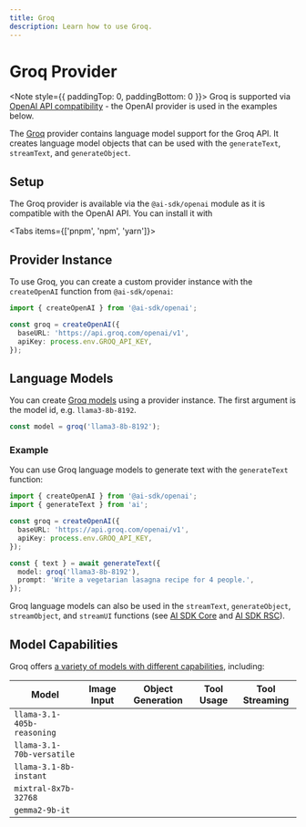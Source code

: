 ```yaml
---
title: Groq
description: Learn how to use Groq.
---
```


# Groq Provider

<Note style={{ paddingTop: 0, paddingBottom: 0 }}>
  Groq is supported via [ OpenAI API
  compatibility](https://console.groq.com/docs/openai) - the OpenAI provider is
  used in the examples below.
</Note>

The [Groq](https://groq.com/) provider contains language model support for the Groq API.
It creates language model objects that can be used with the `generateText`, `streamText`, and `generateObject`.

## Setup

The Groq provider is available via the `@ai-sdk/openai` module as it is compatible with the OpenAI API.
You can install it with

<Tabs items={['pnpm', 'npm', 'yarn']}>
  <Tab>
    <Snippet text="pnpm install @ai-sdk/openai" dark />
  </Tab>
  <Tab>
    <Snippet text="npm install @ai-sdk/openai" dark />
  </Tab>
  <Tab>
    <Snippet text="yarn add @ai-sdk/openai" dark />
  </Tab>
</Tabs>

## Provider Instance

To use Groq, you can create a custom provider instance with the `createOpenAI` function from `@ai-sdk/openai`:

```ts
import { createOpenAI } from '@ai-sdk/openai';

const groq = createOpenAI({
  baseURL: 'https://api.groq.com/openai/v1',
  apiKey: process.env.GROQ_API_KEY,
});
```

## Language Models

You can create [Groq models](https://console.groq.com/docs/models) using a provider instance.
The first argument is the model id, e.g. `llama3-8b-8192`.

```ts
const model = groq('llama3-8b-8192');
```

### Example

You can use Groq language models to generate text with the `generateText` function:

```ts
import { createOpenAI } from '@ai-sdk/openai';
import { generateText } from 'ai';

const groq = createOpenAI({
  baseURL: 'https://api.groq.com/openai/v1',
  apiKey: process.env.GROQ_API_KEY,
});

const { text } = await generateText({
  model: groq('llama3-8b-8192'),
  prompt: 'Write a vegetarian lasagna recipe for 4 people.',
});
```

Groq language models can also be used in the `streamText`, `generateObject`, `streamObject`, and `streamUI` functions
(see [AI SDK Core](/docs/ai-sdk-core) and [AI SDK RSC](/docs/ai-sdk-rsc)).

## Model Capabilities

Groq offers [a variety of models with different capabilities](https://console.groq.com/docs/models), including:

| Model                      | Image Input         | Object Generation   | Tool Usage          | Tool Streaming      |
| -------------------------- | ------------------- | ------------------- | ------------------- | ------------------- |
| `llama-3.1-405b-reasoning` | <Cross size={18} /> | <Check size={18} /> | <Check size={18} /> | <Check size={18} /> |
| `llama-3.1-70b-versatile`  | <Cross size={18} /> | <Check size={18} /> | <Check size={18} /> | <Check size={18} /> |
| `llama-3.1-8b-instant`     | <Cross size={18} /> | <Check size={18} /> | <Check size={18} /> | <Check size={18} /> |
| `mixtral-8x7b-32768`       | <Cross size={18} /> | <Check size={18} /> | <Check size={18} /> | <Check size={18} /> |
| `gemma2-9b-it`             | <Cross size={18} /> | <Check size={18} /> | <Check size={18} /> | <Check size={18} /> |
